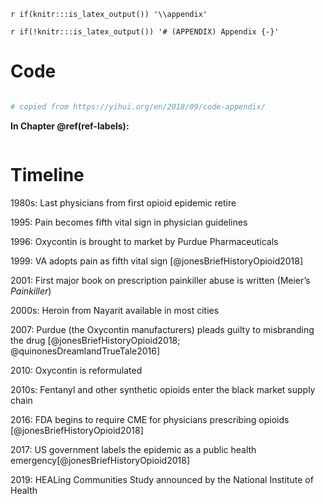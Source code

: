 `r if(knitr:::is_latex_output()) '\\appendix'`

`r if(!knitr:::is_latex_output()) '# (APPENDIX) Appendix {-}'` 

<!--
If you feel it necessary to include an appendix, it goes here.
-->


# Code

```r
```

```r
# copied from https://yihui.org/en/2018/09/code-appendix/
```

**In Chapter \@ref(ref-labels):**

```r
```

# Timeline

1980s: Last physicians from first opioid epidemic retire

1995: Pain becomes fifth vital sign in physician guidelines

1996: Oxycontin is brought to market by Purdue Pharmaceuticals

1999: VA adopts pain as fifth vital sign [@jonesBriefHistoryOpioid2018]

2001: First major book on prescription painkiller abuse is written (Meier's *Painkiller*)

2000s: Heroin from Nayarit available in most cities

2007: Purdue (the Oxycontin manufacturers) pleads guilty to misbranding the drug [@jonesBriefHistoryOpioid2018; @quinonesDreamlandTrueTale2016]

2010: Oxycontin is reformulated

2010s: Fentanyl and other synthetic opioids enter the black market supply chain

2016: FDA begins to require CME for physicians prescribing opioids [@jonesBriefHistoryOpioid2018]

2017: US government labels the epidemic as a public health emergency[@jonesBriefHistoryOpioid2018]

2019: HEALing Communities Study announced by the National Institute of Health